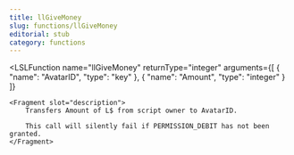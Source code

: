```yaml
---
title: llGiveMoney
slug: functions/llGiveMoney
editorial: stub
category: functions
---
```


<LSLFunction
	name="llGiveMoney"
	returnType="integer"
	arguments={[
	{
		"name": "AvatarID",
		"type": "key"
	},
	{
		"name": "Amount",
		"type": "integer"
	}
]}
>
	<Fragment slot="description">
		Transfers Amount of L$ from script owner to AvatarID.
		
		This call will silently fail if PERMISSION_DEBIT has not been granted.
	</Fragment>
</LSLFunction>
